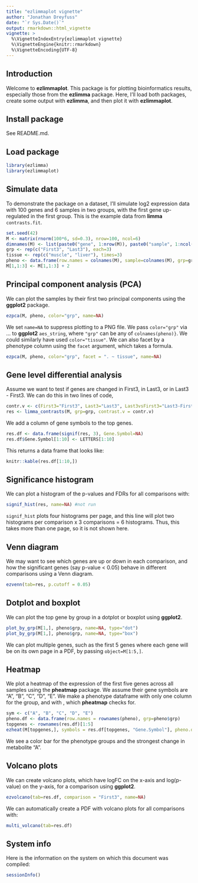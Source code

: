 ```yaml
---
title: "ezlimmaplot vignette"
author: "Jonathan Dreyfuss"
date: "`r Sys.Date()`"
output: rmarkdown::html_vignette
vignette: >
  %\VignetteIndexEntry{ezlimmaplot vignette}
  %\VignetteEngine{knitr::rmarkdown}
  %\VignetteEncoding{UTF-8}
---
```


## Introduction
Welcome to **ezlimmaplot**. This package is for plotting bioinformatics results, especially those from the **ezlimma** package. Here, I'll load both packages, create some output with **ezlimma**, and then plot it with **ezlimmaplot**.

## Install package
See README.md.

## Load package
```r
library(ezlimma)
library(ezlimmaplot)
```

## Simulate data
To demonstrate the package on a dataset, I'll simulate log2 expression data with 100 genes and 6 samples in two groups, with the first gene up-regulated in the first group. This is the example data from **limma** `contrasts.fit`.
```r
set.seed(42)
M <- matrix(rnorm(100*6, sd=0.3), nrow=100, ncol=6)
dimnames(M) <- list(paste0("gene", 1:nrow(M)), paste0("sample", 1:ncol(M)))
grp <- rep(c("First3", "Last3"), each=3)
tissue <- rep(c("muscle", "liver"), times=3)
pheno <- data.frame(row.names = colnames(M), sample=colnames(M), grp=grp, tissue=tissue, stringsAsFactors = FALSE)
M[1,1:3] <- M[1,1:3] + 2
```

## Principal component analysis (PCA)
We can plot the samples by their first two principal components using the **ggplot2** package.
```r
ezpca(M, pheno, color="grp", name=NA)
```

We set `name=NA` to suppress plotting to a PNG file. We pass `color="grp"` via ... to **ggplot2** `aes_string`, where `"grp"` can be any of `colnames(pheno)}`. We could similarly have used `color="tissue"`. We can also facet by a phenotype column using the `facet` argument, which takes a formula.

```r
ezpca(M, pheno, color="grp", facet = ". ~ tissue", name=NA)
```

## Gene level differential analysis
Assume we want to test if genes are changed in First3, in Last3, or in Last3 - First3. We can do this in two lines of code,
```r
contr.v <- c(First3="First3", Last3="Last3", Last3vsFirst3="Last3-First3")
res <- limma_contrasts(M, grp=grp, contrast.v = contr.v)
```

We add a column of gene symbols to the top genes.
```r
res.df <- data.frame(signif(res, 3), Gene.Symbol=NA)
res.df$Gene.Symbol[1:10] <- LETTERS[1:10]
```

This returns a data frame that looks like:
```r
knitr::kable(res.df[1:10,])
```

## Significance histogram
We can plot a histogram of the p-values and FDRs for all comparisons with:
```r
signif_hist(res, name=NA) #not run
```

`signif_hist` plots four histograms per page, and this line will plot two histograms per comparison x 3 comparisons = 6 histograms. Thus, this takes more than one page, so it is not shown here.

## Venn diagram
We may want to see which genes are up or down in each comparison, and how the significant genes (say p-value < 0.05) behave in different comparisons using a Venn diagram.

```r
ezvenn(tab=res, p.cutoff = 0.05)
```

## Dotplot and boxplot
We can plot the top gene by group in a dotplot or boxplot using **ggplot2**. 
```r
plot_by_grp(M[1,], pheno$grp, name=NA, type="dot")
plot_by_grp(M[1,], pheno$grp, name=NA, type="box")
```

We can plot multiple genes, such as the first 5 genes where each gene will be on its own page in a PDF, by passing `object=M[1:5,]`.

## Heatmap
We plot a heatmap of the expression of the first five genes across all samples using the **pheatmap** package. We assume their gene symbols are "A", "B", "C", "D", "E". We make a phenotype dataframe with only one column for the group, and with \code{rownames(pheno)==colnames(M)}, which **pheatmap** checks for.

```r
sym <- c("A", "B", "C", "D", "E")
pheno.df <- data.frame(row.names = rownames(pheno), grp=pheno$grp)
topgenes <- rownames(res.df)[1:5]
ezheat(M[topgenes,], symbols = res.df[topgenes, "Gene.Symbol"], pheno.df=pheno.df, name=NA)
```

We see a color bar for the phenotype groups and the strongest change in metabolite "A".

## Volcano plots
We can create volcano plots, which have logFC on the x-axis and log(p-value) on the y-axis, for a comparison using **ggplot2**.
```r
ezvolcano(tab=res.df, comparison = "First3", name=NA)
```

We can automatically create a PDF with volcano plots for all comparisons with:
```r
multi_volcano(tab=res.df)
```


## System info
Here is the information on the system on which this document was compiled:
```r
sessionInfo()
```
